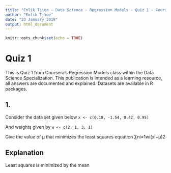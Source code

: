 ```yaml
---
title: "Enlik Tjioe - Data Science - Regression Models - Quiz 1 - Coursera"
author: "Enlik Tjioe"
date: "23 January 2019"
output: html_document
---
```


```r
knitr::opts_chunk$set(echo = TRUE)
```

# Quiz 1
This is Quiz 1 from Coursera’s Regression Models class within the Data Science Specialization. This publication is intended as a learning resource, all answers are documented and explained. Datasets are available in R packages.

## 1.
Consider the data set given below
`x <- c(0.18, -1.54, 0.42, 0.95)`

And weights given by
`w <- c(2, 1, 3, 1)`

Give the value of μ that minimizes the least squares equation
∑ni=1wi(xi−μ)2

## Explanation
Least squares is minimized by the mean